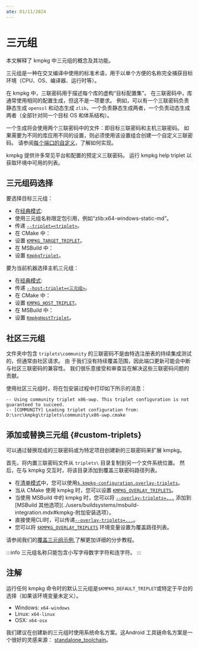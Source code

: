 ```yaml
---
ate: 01/11/2024
---
```


# 三元组

本文解释了 kmpkg 中三元组的概念及其功能。

三元组是一种在交叉编译中使用的标准术语，用于以单个方便的名称完全捕获目标环境（CPU、OS、编译器、运行时等）。

在 kmpkg 中，三联密码用于描述每个库的虚构“目标配置集”。 在三联密码中，库通常使用相同的配置生成，但这不是一项要求。
例如，可以有一个三联密码负责静态生成 `openssl` 和动态生成 `zlib`，一个负责静态生成两者，一个负责动态生成两者（全部针对同一个目标 OS 和体系结构）。

一个生成将会使用两个三联密码中的文件：即目标三联密码和主机三联密码。 如果需要为不同的库应用不同的设置，则必须使用该设置组合创建一个自定义三联密码。
请参阅[每个端口的自定义](../users/triplets.mdx#per-port-customization)，了解如何实现。

kmpkg 提供许多常见平台和配置的预定义三联密码。 运行 kmpkg help triplet 以获取环境中可用的列表。


## 三元组码选择

要选择目标三元组：

* 在[经典模式](../concepts/classic-mode.mdx):
* 使用三元组名称限定包引用，例如“zlib:x64-windows-static-md”。
* 传递 [`--triplet=<triplet>`](../commands/common-options.mdx#triplet)。
* 在 CMake 中：
* 设置 [`KMPKG_TARGET_TRIPLET`](../users/buildsystems/cmake-integration.mdx#kmpkg_target_triplet)。
* 在 MSBuild 中：
* 设置 [`KmpkgTriplet`](../users/buildsystems/msbuild-integration.mdx#kmpkgtriplet)。

要为当前机器选择主机三元组：

* 在[经典模式](../concepts/classic-mode.mdx):
* 传递 [`--host-triplet=<三元组>`](../commands/common-options.mdx#host-triplet)。
* 在 CMake 中：
* 设置 [`KMPKG_HOST_TRIPLET`](../users/buildsystems/cmake-integration.mdx#kmpkg_host_triplet)。
* 在 MSBuild 中：
* 设置 [`KmpkgHostTriplet`](../users/buildsystems/msbuild-integration.mdx#kmpkghosttriplet)。

## 社区三元组

文件夹中包含 `triplets\community` 的三联密码不是由特选注册表的持续集成测试的，但通常由社区请求。 由
于我们没有持续覆盖范围，因此端口更新可能会中断与社区三联密码的兼容性。 我们很乐意接受和审查旨在解决这些三联密码问题的贡献。

使用社区三元组时，将在包安装过程中打印如下所示的消息：

```console
-- Using community triplet x86-uwp. This triplet configuration is not guaranteed to succeed.
-- [COMMUNITY] Loading triplet configuration from: D:\src\kmpkg\triplets\community\x86-uwp.cmake
```

## 添加或替换三元组 {#custom-triplets}

可以通过替换现成的三联密码或为特定项目创建新的三联密码来扩展 kmpkg。

首先，将内置三联密码文件从 `triplets\` 目录复制到另一个文件系统位置。 然后，在与 kmpkg 交互时，将该目录添加到覆盖三联密码路径列表。

* 在[清单模式](../concepts/manifest-mode.mdx)中，您可以使用[`$.kmpkg-configuration.overlay-triplets`](../reference/kmpkg-configuration-json.mdx#overlay-triplets)。
* 当从 CMake 使用 kmpkg 时，您可以设置 [`KMPKG_OVERLAY_TRIPLETS`](../users/buildsystems/cmake-integration.mdx#kmpkg_overlay_triplets)。
* 当使用 MSBuild 中的 kmpkg 时，您可以将 [`--overlay-triplets=...`][overlay-triplets] 添加到 [MSBuild 其他选项](../users/buildsystems/msbuild-integration.mdx#kmpkg-附加安装选项）。
* 直接使用CLI时，可以传递[`--overlay-triplets=...`][overlay-triplets]。
* 您可以将 [`$KMPKG_OVERLAY_TRIPLETS`](../users/config-environment.mdx#kmpkg_overlay_triplets) 环境变量设置为覆盖路径列表。

请参阅我们的[覆盖三元组示例](../users/examples/overlay-triplets-linux-dynamic.mdx),了解更加详细的分步教程。

[overlay-triplets]: ../commands/common-options.mdx#overlay-triplets

:::info
三元组名称只能包含小写字母数字字符和连字符。
:::

## 注解

运行任何 kmpkg 命令时的默认三元组是`$KMPKG_DEFAULT_TRIPLET`或特定于平台的选择（如果该环境变量未定义）。

* Windows: `x64-windows`
* Linux: `x64-linux`
* OSX: `x64-osx`

我们建议在创建新的三元组时使用系统命名方案。这Android 工具链命名方案是一个很好的灵感来源：
[standalone_toolchain](https://developer.android.com/ndk/guides/standalone_toolchain.html)。

